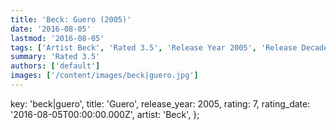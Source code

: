 ```yaml
---
title: 'Beck: Guero (2005)'
date: '2016-08-05'
lastmod: '2016-08-05'
tags: ['Artist Beck', 'Rated 3.5', 'Release Year 2005', 'Release Decade 2000']
summary: 'Rated 3.5'
authors: ['default']
images: ['/content/images/beck|guero.jpg']
---
```


  key: 'beck|guero',
  title: 'Guero',
  release_year: 2005,
  rating: 7,
  rating_date: '2016-08-05T00:00:00.000Z',
  artist: 'Beck',
};

<MusicRating data={data} />
